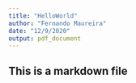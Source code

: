 ```yaml
---
title: "HelloWorld"
author: "Fernando Maureira"
date: "12/9/2020"
output: pdf_document
---
```


## This is a markdown file